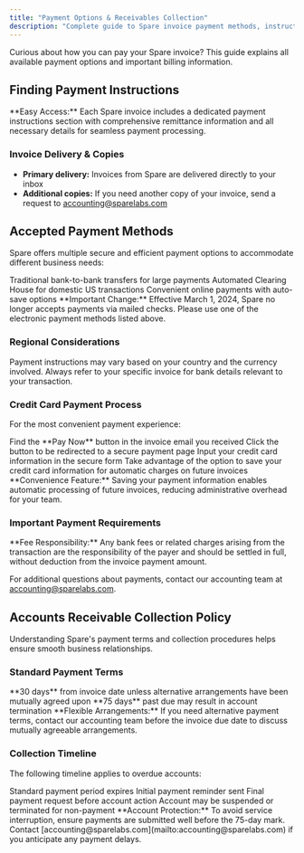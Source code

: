 ```yaml
---
title: "Payment Options & Receivables Collection"
description: "Complete guide to Spare invoice payment methods, instructions, and collection policies"
---
```


Curious about how you can pay your Spare invoice? This guide explains all available payment options and important billing information.

## Finding Payment Instructions

<Info>
**Easy Access:** Each Spare invoice includes a dedicated payment instructions section with comprehensive remittance information and all necessary details for seamless payment processing.
</Info>

### Invoice Delivery & Copies

- **Primary delivery:** Invoices from Spare are delivered directly to your inbox
- **Additional copies:** If you need another copy of your invoice, send a request to [accounting@sparelabs.com](mailto:accounting@sparelabs.com)

## Accepted Payment Methods

Spare offers multiple secure and efficient payment options to accommodate different business needs:

<CardGroup cols={3}>
  <Card title="Wire Transfers" icon="building-columns">
    Traditional bank-to-bank transfers for large payments
  </Card>
  <Card title="ACH Payments" icon="credit-card">
    Automated Clearing House for domestic US transactions
  </Card>
  <Card title="Credit Cards" icon="credit-card">
    Convenient online payments with auto-save options
  </Card>
</CardGroup>

<Warning>
**Important Change:** Effective March 1, 2024, Spare no longer accepts payments via mailed checks. Please use one of the electronic payment methods listed above.
</Warning>

### Regional Considerations

<Note>
Payment instructions may vary based on your country and the currency involved. Always refer to your specific invoice for bank details relevant to your transaction.
</Note>

### Credit Card Payment Process

For the most convenient payment experience:

<Steps>
  <Step title="Locate Pay Now Button">
    Find the **Pay Now** button in the invoice email you received
  </Step>
  
  <Step title="Access Secure Portal">
    Click the button to be redirected to a secure payment page
  </Step>
  
  <Step title="Enter Payment Details">
    Input your credit card information in the secure form
  </Step>
  
  <Step title="Save for Future Use (Optional)">
    Take advantage of the option to save your credit card information for automatic charges on future invoices
  </Step>
</Steps>

<Tip>
**Convenience Feature:** Saving your payment information enables automatic processing of future invoices, reducing administrative overhead for your team.
</Tip>

### Important Payment Requirements

<Warning>
**Fee Responsibility:** Any bank fees or related charges arising from the transaction are the responsibility of the payer and should be settled in full, without deduction from the invoice payment amount.
</Warning>

For additional questions about payments, contact our accounting team at [accounting@sparelabs.com](mailto:accounting@sparelabs.com).

## Accounts Receivable Collection Policy

Understanding Spare's payment terms and collection procedures helps ensure smooth business relationships.

### Standard Payment Terms

<CardGroup cols={2}>
  <Card title="Payment Due" icon="calendar">
    **30 days** from invoice date unless alternative arrangements have been mutually agreed upon
  </Card>
  <Card title="Account Risk" icon="exclamation-triangle">
    **75 days** past due may result in account termination
  </Card>
</CardGroup>

<Note>
**Flexible Arrangements:** If you need alternative payment terms, contact our accounting team before the invoice due date to discuss mutually agreeable arrangements.
</Note>

### Collection Timeline

The following timeline applies to overdue accounts:

<Steps>
  <Step title="Invoice Due (30 Days)">
    Standard payment period expires
  </Step>
  
  <Step title="First Notice (45 Days)">
    Initial payment reminder sent
  </Step>
  
  <Step title="Final Notice (60 Days)">
    Final payment request before account action
  </Step>
  
  <Step title="Account Review (75 Days)">
    Account may be suspended or terminated for non-payment
  </Step>
</Steps>

<Warning>
**Account Protection:** To avoid service interruption, ensure payments are submitted well before the 75-day mark. Contact [accounting@sparelabs.com](mailto:accounting@sparelabs.com) if you anticipate any payment delays.
</Warning>
